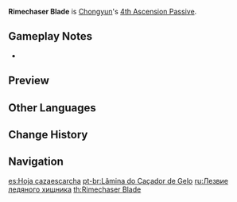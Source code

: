 {{Talent Infobox
|image         = Talent Rimechaser Blade.png
|character     = Chongyun
|type          = 4th Ascension Passive
|info          = When the field created by '''[[Spirit Blade: Chonghua's Layered Frost]]''' disappears, another spirit blade will be summoned to strike nearby opponents, dealing 100% of Chonghua's Layered Frost's Skill DMG as {{Color|[[AoE]] Cryo DMG}}.<br />Opponents hit by this blade will have their {{Color|Cryo RES}} decreased by 10% for 8s.
|scale_att1    = Elemental Skill
|utility1      = Cryo RES Reduction
|utility2      = AoE
}}
'''Rimechaser Blade''' is [[Chongyun]]'s [[4th Ascension Passive]].

==Gameplay Notes==
* {{TalentNote|icd|The additional spirit blade|0}}

==Preview==
{{Preview
|file=Rimechaser Blade Preview
}}

==Other Languages==
{{Other Languages
|en      = Rimechaser Blade
|zhs     = 追冰剑诀
|zhs_rm  = Zhuī Bīng Jiàn Jué
|zht     = 追冰劍訣
|zht_rm  = Zhuī Bīng Jiàn Jué
|zh_tl   = Icechaser Sword
|ja      = 追氷剣訣
|ja_rm   = Tsuihyou Kenketsu
|ja_tl   = 
|ko      = 빙검 추적의 주문
|ko_rm   = Binggeom Chujeok-ui Jumun
|ko_tl   = Ice-Swrod Chasing Spell
|es      = Hoja cazaescarcha
|es_tl   = Frosthunting Blade
|fr      = Lame du chasseur de glace
|fr_tl   = Blade of the Ice Hunter
|ru      = Лезвие ледяного хищника
|ru_tl   = 
|th      = Rimechaser Blade
|vi      = {{tt|Truy Băng Kiếm Quyết|追冰剑诀}}
|vi_tl   = Icechaser Sword{{Sino|vi}}
|de      = Eisjägerschwert
|de_tl   = Ice Hunter Sword
|id      = Rimechaser Blade
|pt      = Lâmina do Caçador de Gelo
|pt_tl   = 
}}

==Change History==
{{Change History|1.0}}

==Navigation==
{{Talent Navbox|Chongyun}}

[[es:Hoja cazaescarcha]]
[[pt-br:Lâmina do Caçador de Gelo]]
[[ru:Лезвие ледяного хищника]]
[[th:Rimechaser Blade]]